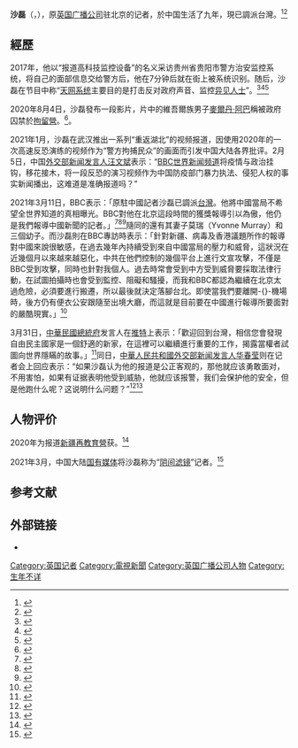 {{Infobox person
|姓名=沙磊
|圖像=
|圖像大小=
|圖像替代=
|圖像說明=
|英文名=John Sudworth
|性別=男
|出生日期=
|出生地點=
|居住地={{TWN}}
|國籍={{UK}}
|永久居留權=
|教育程度=
|母校=
|配偶={{Internal link helper/en|伊馮娜·莫瑞|Yvonne Murray (journalist)}}<ref name="news1">{{Cite news|url=https://www.cna.com.tw/news/firstnews/202103310392.aspx|title=BBC駐北京記者改派台灣 便衣公安一路跟到機場|work=中央通訊社|date=2021-03-31|language=zh-tw|format=html|accessdate=2021-04-08|archive-date=2021-04-01|archive-url=https://web.archive.org/web/20210401003438/https://www.cna.com.tw/news/firstnews/202103310392.aspx|dead-url=no}}</ref>
|兒女=3子{{R|news1}}
}}
'''沙磊'''（{{Lang-en|John Sudworth}}，{{bd|？}}），原[[英国广播公司|英国广播公司]]驻北京的记者，於中国生活了九年，現已調派台灣。<ref>{{cite web |title=BBC China correspondent John Sudworth moves to Taiwan after threats |url=https://www.bbc.co.uk/news/world-asia-china-56586655 |website=BBC |access-date=2021-04-01 |archive-date=2021-04-18 |archive-url=https://web.archive.org/web/20210418001235/https://www.bbc.co.uk/news/world-asia-china-56586655 |dead-url=no }}</ref><ref>{{cite web |title=BBC reporter John Sudworth leaves China for Taiwan after 9 years, says ‘too risky to carry on’ |url=https://hongkongfp.com/2021/03/31/bbc-reporter-john-sudworth-leaves-china-for-taiwan-after-9-years-says-too-risky-to-carry-on/ |website=Hong Kong Free Press |access-date=2021-04-09 |archive-date=2021-04-05 |archive-url=https://web.archive.org/web/20210405200534/https://hongkongfp.com/2021/03/31/bbc-reporter-john-sudworth-leaves-china-for-taiwan-after-9-years-says-too-risky-to-carry-on/ |dead-url=no }}</ref>

==經歷==
2017年，他以“报道高科技监控设备”的名义采访贵州省贵阳市警方治安监控系统，将自己的面部信息交给警方后，他在7分钟后就在街上被系统识别。随后，沙磊在节目中称“[[天网_(中国)|天网系统]]主要目的是打击反对政府声音、监控[[异见人士|异见人士]]”。<ref>{{cite web |title=外媒記者挑戰中國天網 7分鐘就被抓 |url=https://www.cna.com.tw/news/acn/201712110203.aspx |website=中央通訊社 |language=zh-tw |access-date=2021-04-02 |archive-date=2019-08-12 |archive-url=https://web.archive.org/web/20190812063521/https://www.cna.com.tw/news/acn/201712110203.aspx |dead-url=no }}</ref><ref name=guangchazhe6>{{cite web|title=新疆群众打算起诉BBC后 劣迹斑斑的驻京记者沙磊跑了|url=https://mil.news.sina.com.cn/dgby/2021-03-31/doc-ikmyaawa2787668.shtml|publisher=观察者网|website=新浪网|language=zh-cn|access-date=2021-04-01|archive-date=2021-08-20|archive-url=https://web.archive.org/web/20210820111407/https://mil.news.sina.com.cn/dgby/2021-03-31/doc-ikmyaawa2787668.shtml|dead-url=no}}</ref><ref name=xingte7>{{cite web|title=整天抹黑中国的BBC“阴间滤镜”记者沙磊跑了！后面的“剧本”我们都替他想到了……|url=http://www.xinhuanet.com/world/2021-03/31/c_1211092413.htm|website=新华网|language=zh-cn|access-date=2021-04-01|archive-date=2021-04-10|archive-url=https://web.archive.org/web/20210410021226/http://www.xinhuanet.com/world/2021-03/31/c_1211092413.htm|dead-url=no}}</ref>

2020年8月4日，沙磊發布一段影片，片中的維吾爾族男子[[麥爾丹·阿巴|麥爾丹·阿巴]]稱被政府囚禁於[[新疆再教育营|拘留營]]。<ref>{{cite news |author1=彭琤琳 |title=BBC公開維族人被囚禁拘留營影片 外交部指是假新聞提嚴正交涉 |url=https://www.hk01.com/%E5%8D%B3%E6%99%82%E4%B8%AD%E5%9C%8B/508421/bbc%E5%85%AC%E9%96%8B%E7%B6%AD%E6%97%8F%E4%BA%BA%E8%A2%AB%E5%9B%9A%E7%A6%81%E6%8B%98%E7%95%99%E7%87%9F%E5%BD%B1%E7%89%87-%E5%A4%96%E4%BA%A4%E9%83%A8%E6%8C%87%E6%98%AF%E5%81%87%E6%96%B0%E8%81%9E%E6%8F%90%E5%9A%B4%E6%AD%A3%E4%BA%A4%E6%B6%89 |accessdate=2020-08-08 |work=香港01 |date=2020-08-08 |language=zh-HK |archive-date=2021-08-03 |archive-url=https://web.archive.org/web/20210803131502/https://www.hk01.com/%E5%8D%B3%E6%99%82%E4%B8%AD%E5%9C%8B/508421/bbc%E5%85%AC%E9%96%8B%E7%B6%AD%E6%97%8F%E4%BA%BA%E8%A2%AB%E5%9B%9A%E7%A6%81%E6%8B%98%E7%95%99%E7%87%9F%E5%BD%B1%E7%89%87-%E5%A4%96%E4%BA%A4%E9%83%A8%E6%8C%87%E6%98%AF%E5%81%87%E6%96%B0%E8%81%9E%E6%8F%90%E5%9A%B4%E6%AD%A3%E4%BA%A4%E6%B6%89 |dead-url=no }}</ref>。

2021年1月，沙磊在武汉推出一系列“重返湖北”的视频报道，因使用2020年的一次高速反恐演练的视频作为“警方拘捕民众”的画面而引发中国大陆各界批评。2月5日，中国[[外交部新闻发言人|外交部新闻发言人]][[汪文斌|汪文斌]]表示：“[[BBC世界新闻频道|BBC世界新闻频道]]将疫情与政治挂钩，移花接木，将一段反恐的演习视频作为中国防疫部门暴力执法、侵犯人权的事实新闻播出，这难道是准确报道吗？”{{R|guangchazhe6}}{{R|xingte7}}

2021年3月11日，BBC表示：「原駐中國記者沙磊已調派[[台灣|台灣]]。他將中國當局不希望全世界知道的真相曝光。BBC對他在北京這段時間的獲獎報導引以為傲，他仍是我們報導中國新聞的記者。」<ref>{{cite news |title=BBC遭中國批新疆新聞造假 駐北京記者改派台灣 |url=https://www.cna.com.tw/news/firstnews/202103310290.aspx |work=中央社 |date=2021-03-31 |language=zh-tw |accessdate=2021-04-02 |archive-date=2021-04-01 |archive-url=https://web.archive.org/web/20210401045046/https://www.cna.com.tw/news/firstnews/202103310290.aspx |dead-url=no }}</ref><ref>{{cite news |author1=戴雅真 |title=中國騷擾外媒記者 英國、愛爾蘭記者夫婦改駐台灣[影] |url=https://www.cna.com.tw/news/firstnews/202104010003.aspx |work=中央社 |date=2021-04-01 |language=zh-tw |accessdate=2021-04-02 |archive-date=2021-04-17 |archive-url=https://web.archive.org/web/20210417155723/https://www.cna.com.tw/news/firstnews/202104010003.aspx |dead-url=no }}</ref><ref name=独国之声>{{cite news | title=BBC驻华记者悄声辞京赴台 华春莹问“他跑什么” | url=https://www.dw.com/zh/a-57066191 | newspaper=[[德国之声|德国之声]] | date=2021-03-31 | accessdate=2021-04-01|language=zh-hans}}</ref>隨同的還有其妻子莫瑞（Yvonne Murray）和三個幼子。{{R|news1}}而沙磊則在BBC專訪時表示：「針對新疆、病毒及香港議題所作的報導對中國來說很敏感，在過去幾年內持續受到來自中國當局的壓力和威脅，這狀況在近幾個月以來越來越惡化，中共在他們控制的幾個平台上進行文宣攻擊，不僅是BBC受到攻擊，同時也針對我個人。過去時常會受到中方受到威脅要採取法律行動，在試圖拍攝時也會受到監控、阻礙和騷擾，而我和BBC都認為繼續在北京太過危險，必須要進行搬遷，所以最後就決定落腳台北。即使當我們要離開-{}-機場時，後方仍有便衣公安跟隨至出境大廳，而這就是目前要在中國進行報導所要面對的嚴酷現實。」<ref>{{cite news |title=談及離中赴台原因 BBC記者沙磊：持續受到中國當局威脅 |url=https://news.ltn.com.tw/news/world/breakingnews/3485860 |work=自由時報 |date=2021-04-01 |language=zh-tw |accessdate=2021-04-02 |archive-date=2021-04-01 |archive-url=https://web.archive.org/web/20210401011609/https://news.ltn.com.tw/news/world/breakingnews/3485860 |dead-url=no }}</ref>

3月31日，[[中華民國總統府|中華民國總統府]]发言人在[[推特|推特]]上表示：「歡迎回到台灣，相信您會發現自由民主國家是一個舒適的新家，在這裡可以繼續進行重要的工作，揭露當權者試圖向世界隱瞞的故事。」<ref>{{cite news |author1=蕭羽耘 |title=BBC駐中記者遭打壓後「轉派台灣」　總統府：民主國家是舒適新家 |url=https://www.ettoday.net/news/20210331/1950941.htm |work=ETtoday新聞雲 |date=2021-04-01|language=zh-hant}}</ref>同日，[[中华人民共和国外交部新闻司|中華人民共和國外交部新闻发言人]][[华春莹|华春莹]]则在记者会上回应表示：“如果沙磊认为他的报道是公正客观的，‌‌那他就应该勇敢面对，‌‌不用害怕，‌‌如果有证据表明他受到威胁，他就应该报警，‌‌我们会保护他的安全，‌‌但是他跑什么呢？这说明什么问题？'''‌'''”{{R|独国之声}}<ref>{{cite web |author1=李欣怡 |title=BBC前驻华记者沙磊不辞而别，华春莹：他跑什么？ |url=https://m.gmw.cn/2021-03/31/content_1302201851.htm |website=光明网 |publisher=人民日报客户端|language=zh-cn}}</ref><ref name=qingnian8>{{cite web |author1=陈小茹 |title=BBC“阴间滤镜”记者跑了，华春莹：他没履行外国驻华记者离境手续 |url=http://news.youth.cn/gj/202103/t20210331_12819289.htm |website=中国青年网 |language=zh-cn |access-date=2021-04-03 |archive-date=2021-06-13 |archive-url=https://web.archive.org/web/20210613110255/http://news.youth.cn/gj/202103/t20210331_12819289.htm |dead-url=no }}</ref>

==人物评价==
2020年为报道[[新疆再教育營|新疆再教育營]]获{{link-en|乔治·波尔克奖|George Polk Awards}}。<ref>{{Cite web|last=|first=|title=Long Island University Announces 71st Annual George Polk Awards In Journalism|url=https://www.prnewswire.com/news-releases/long-island-university-announces-71st-annual-george-polk-awards-in-journalism-301007437.html|url-status=no|access-date=2021-10-22|website=CISION  PR Newswire|language=en|quote=The award for Television Reporting goes to John Sudworth of BBC News for "Inside China's Hidden Camps," which documented the reality of camps authorities established in Xinjiang province to indoctrinate hundreds of thousands of Muslims in an effort to erase their religion and culture.|archive-date=2021-10-25|archive-url=https://web.archive.org/web/20211025201253/https://www.prnewswire.com/news-releases/long-island-university-announces-71st-annual-george-polk-awards-in-journalism-301007437.html}}</ref>

2021年3月，中国大陆[[国有媒体|国有媒体]]将沙磊称为“[[阴间滤镜|阴间滤镜]]”记者。{{R|qingnian8}}<ref>{{cite web |author1=謝亞庭 |title=BBC「陰間濾鏡」沙磊跑台灣？ 中媒酸：後面的「套路」都替他想好了... |url=https://newtalk.tw/news/view/2021-03-31/557028 |website=新頭殼newtalk |language=zh-tw |access-date=2021-06-04 |archive-date=2021-04-21 |archive-url=https://web.archive.org/web/20210421164333/https://newtalk.tw/news/view/2021-03-31/557028 |dead-url=no }}</ref>

==参考文献==
{{Reflist}}
==外部链接==
* {{Twitter}}

{{DEFAULTSORT:Sudworth, John}}
[[Category:英国记者|Category:英国记者]]
[[Category:電視新聞|Category:電視新聞]]
[[Category:英国广播公司人物|Category:英国广播公司人物]]
[[Category:生年不详|Category:生年不详]]